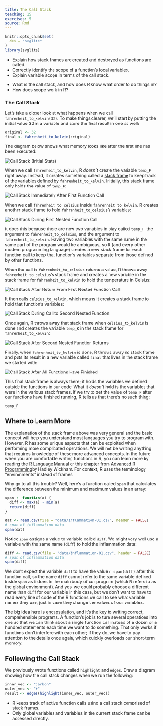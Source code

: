 ```yaml
---
title: The Call Stack
teaching: 15
exercises: 5
source: Rmd
---
```


```r
knitr::opts_chunk$set(
  dev = "svglite"
)
library(svglite)
```

::::::::::::::::::::::::::::::::::::::: objectives

- Explain how stack frames are created and destroyed as functions are called.
- Correctly identify the scope of a function's local variables.
- Explain variable scope in terms of the call stack.

::::::::::::::::::::::::::::::::::::::::::::::::::

:::::::::::::::::::::::::::::::::::::::: questions

- What is the call stack, and how does R know what order to do things in?
- How does scope work in R?

::::::::::::::::::::::::::::::::::::::::::::::::::

### The Call Stack

Let's take a closer look at what happens when we call `fahrenheit_to_kelvin(32)`.
To make things clearer, we'll start by putting the initial value 32 in a variable and store the final result in one as well:

```r
original <- 32
final <- fahrenheit_to_kelvin(original)
```

The diagram below shows what memory looks like after the first line has been executed:

<img src="fig/python-call-stack-01.svg" alt="Call Stack (Initial State)" />

When we call `fahrenheit_to_kelvin`, R *doesn't* create the variable `temp_F` right away.
Instead, it creates something called a [stack frame](../learners/reference.md#stack-frame) to keep track of the variables defined by `fahrenheit_to_kelvin`.
Initially, this stack frame only holds the value of `temp_F`:

<img src="fig/python-call-stack-02.svg" alt="Call Stack Immediately After First Function Call" />

When we call `fahrenheit_to_celsius` inside `fahrenheit_to_kelvin`, R creates another stack frame to hold `fahrenheit_to_celsius`'s variables:

<img src="fig/python-call-stack-03.svg" alt="Call Stack During First Nested Function Call" />

It does this because there are now two variables in play called `temp_F`: the argument to `fahrenheit_to_celsius`, and the argument to `fahrenheit_to_kelvin`.
Having two variables with the same name in the same part of the program would be ambiguous, so R (and every other modern programming language) creates a new stack frame for each function call to keep that function's variables separate from those defined by other functions.

When the call to `fahrenheit_to_celsius` returns a value, R throws away `fahrenheit_to_celsius`'s stack frame and creates a new variable in the stack frame for `fahrenheit_to_kelvin` to hold the temperature in Celsius:

<img src="fig/python-call-stack-04.svg" alt="Call Stack After Return From First Nested Function Call" />

It then calls `celsius_to_kelvin`, which means it creates a stack frame to hold that function's variables:

<img src="fig/python-call-stack-05.svg" alt="Call Stack During Call to Second Nested Function" />

Once again, R throws away that stack frame when `celsius_to_kelvin` is done and creates the variable `temp_K` in the stack frame for `fahrenheit_to_kelvin`:

<img src="fig/python-call-stack-06.svg" alt="Call Stack After Second Nested Function Returns" />

Finally, when `fahrenheit_to_kelvin` is done, R throws away *its* stack frame and puts its result in a new variable called `final` that lives in the stack frame we started with:

<img src="fig/python-call-stack-07.svg" alt="Call Stack After All Functions Have Finished" />

This final stack frame is always there;
it holds the variables we defined outside the functions in our code.
What it *doesn't* hold is the variables that were in the various stack frames.
If we try to get the value of `temp_F` after our functions have finished running, R tells us that there's no such thing:

```r
temp_F
```

:::::::::::::::::::::::::::::::::::::::::  callout

## Where to Learn More

The explanation of the stack frame above was very general and the basic concept will help you understand most languages you try to program with.
However, R has some unique aspects that can be exploited when performing more complicated operations.
We will not be writing anything that requires knowledge of these more advanced concepts.
In the future when you are comfortable writing functions in R, you can learn more by reading the [R Language Manual][man] or this [chapter] from [Advanced R Programming][adv-r]by Hadley Wickham.
For context, R uses the terminology "environments" instead of frames.

::::::::::::::::::::::::::::::::::::::::::::::::::

Why go to all this trouble?
Well, here's a function called `span` that calculates the difference between the minimum and maximum values in an array:

```r
span <- function(a) {
  diff <- max(a) - min(a)
  return(diff)
}

dat <- read.csv(file = "data/inflammation-01.csv", header = FALSE)
# span of inflammation data
span(dat)
```

Notice `span` assigns a value to variable called `diff`.
We might very well use a variable with the same name (`diff`) to hold the inflammation data:

```r
diff <- read.csv(file = "data/inflammation-01.csv", header = FALSE)
# span of inflammation data
span(diff)
```

We don't expect the variable `diff` to have the value `r span(diff)` after this function call, so the name `diff` cannot refer to the same variable defined inside `span` as it does in the main body of our program (which R refers to as the global environment).
And yes, we could probably choose a different name than `diff` for our variable in this case, but we don't want to have to read every line of code of the R functions we call to see what variable names they use, just in case they change the values of our variables.

The big idea here is [encapsulation](../learners/reference.md#encapsulation), and it's the key to writing correct, comprehensible programs.
A function's job is to turn several operations into one so that we can think about a single function call instead of a dozen or a hundred statements each time we want to do something.
That only works if functions don't interfere with each other; if they do, we have to pay attention to the details once again, which quickly overloads our short-term memory.

:::::::::::::::::::::::::::::::::::::::  challenge

## Following the Call Stack

We previously wrote functions called `highlight` and `edges`.
Draw a diagram showing how the call stack changes when we run the following:

```r
inner_vec <- "carbon"
outer_vec <- "+"
result <- edges(highlight(inner_vec, outer_vec))
```

::::::::::::::::::::::::::::::::::::::::::::::::::



[man]: https://cran.r-project.org/doc/manuals/r-release/R-lang.html#Environment-objects
[chapter]: https://adv-r.hadley.nz/environments.html
[adv-r]: https://adv-r.hadley.nz/index.html


:::::::::::::::::::::::::::::::::::::::: keypoints

- R keeps track of active function calls using a call stack comprised of stack frames.
- Only global variables and variables in the current stack frame can be accessed directly.

::::::::::::::::::::::::::::::::::::::::::::::::::


